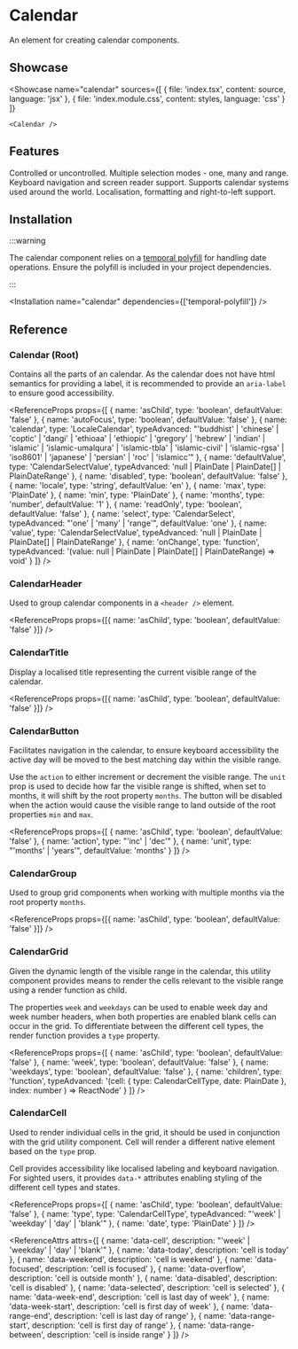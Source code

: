 
# Calendar

An element for creating calendar components.

## Showcase

<Showcase
	name="calendar"
	sources={[
		{ file: 'index.tsx', content: source, language: 'jsx' },
		{ file: 'index.module.css', content: styles, language: 'css' }
	]}
>
	<Calendar />
</Showcase>

## Features

<Features>
	<Feature>Controlled or uncontrolled.</Feature>
	<Feature>Multiple selection modes - one, many and range.</Feature>
	<Feature>Keyboard navigation and screen reader support.</Feature>
	<Feature>Supports calendar systems used around the world.</Feature>
	<Feature>Localisation, formatting and right-to-left support.</Feature>
</Features>

## Installation

:::warning

The calendar component relies on a [temporal polyfill](https://www.npmjs.com/package/temporal-polyfill) for handling date operations. Ensure the polyfill is included in your project dependencies.

:::

<Installation name="calendar" dependencies={['temporal-polyfill']} />

## Reference

### Calendar (Root)

Contains all the parts of an calendar. As the calendar does not have html semantics for providing a label, it is recommended to provide an `aria-label` to ensure good accessibility.

<ReferenceProps
	props={[
		{ name: 'asChild', type: 'boolean', defaultValue: 'false' },
		{ name: 'autoFocus', type: 'boolean', defaultValue: 'false' },
		{
			name: 'calendar',
			type: 'LocaleCalendar',
			typeAdvanced:
				"'buddhist' | 'chinese' | 'coptic' | 'dangi' | 'ethioaa' | 'ethiopic' | 'gregory' | 'hebrew' | 'indian' | 'islamic' | 'islamic-umalqura' | 'islamic-tbla' | 'islamic-civil' | 'islamic-rgsa' | 'iso8601' | 'japanese' | 'persian' | 'roc' | 'islamicc'"
		},
		{
			name: 'defaultValue',
			type: 'CalendarSelectValue',
			typeAdvanced: 'null | PlainDate | PlainDate[] | PlainDateRange'
		},
		{ name: 'disabled', type: 'boolean', defaultValue: 'false' },
		{ name: 'locale', type: 'string', defaultValue: 'en' },
		{ name: 'max', type: 'PlainDate' },
		{ name: 'min', type: 'PlainDate' },
		{ name: 'months', type: 'number', defaultValue: '1' },
		{ name: 'readOnly', type: 'boolean', defaultValue: 'false' },
		{
			name: 'select',
			type: 'CalendarSelect',
			typeAdvanced: "'one' | 'many' | 'range'",
			defaultValue: 'one'
		},
		{
			name: 'value',
			type: 'CalendarSelectValue',
			typeAdvanced: 'null | PlainDate | PlainDate[] | PlainDateRange'
		},
		{
			name: 'onChange',
			type: 'function',
			typeAdvanced:
				'(value: null | PlainDate | PlainDate[] | PlainDateRange) => void'
		}
	]}
/>

### CalendarHeader

Used to group calendar components in a `<header />` element.

<ReferenceProps
	props={[{ name: 'asChild', type: 'boolean', defaultValue: 'false' }]}
/>

### CalendarTitle

Display a localised title representing the current visible range of the calendar.

<ReferenceProps
	props={[{ name: 'asChild', type: 'boolean', defaultValue: 'false' }]}
/>

### CalendarButton

Facilitates navigation in the calendar, to ensure keyboard accessibility the active day will be moved to the best matching day within the visible range.

Use the `action` to either increment or decrement the visible range. The `unit` prop is used to decide how far the visible range is shifted, when set to months, it will shift by the root property `months`. The button will be disabled when the action would cause the visible range to land outside of the root properties `min` and `max`.

<ReferenceProps
	props={[
		{ name: 'asChild', type: 'boolean', defaultValue: 'false' },
		{ name: 'action', type: "'inc' | 'dec'" },
		{ name: 'unit', type: "'months' | 'years'", defaultValue: 'months' }
	]}
/>

### CalendarGroup

Used to group grid components when working with multiple months via the root property `months`.

<ReferenceProps
	props={[{ name: 'asChild', type: 'boolean', defaultValue: 'false' }]}
/>

### CalendarGrid

Given the dynamic length of the visible range in the calendar, this utility component provides means to render the cells relevant to the visible range using a render function as child.

The properties `week` and `weekdays` can be used to enable week day and week number headers, when both properties are enabled blank cells can occur in the grid. To differentiate between the different cell types, the render function provides a `type` property.

<ReferenceProps
	props={[
		{ name: 'asChild', type: 'boolean', defaultValue: 'false' },
		{ name: 'week', type: 'boolean', defaultValue: 'false' },
		{ name: 'weekdays', type: 'boolean', defaultValue: 'false' },
		{
			name: 'children',
			type: 'function',
			typeAdvanced:
				'(cell: { type: CalendarCellType, date: PlainDate }, index: number ) => ReactNode'
		}
	]}
/>

### CalendarCell

Used to render individual cells in the grid, it should be used in conjunction with the grid utility component. Cell will render a different native element based on the `type` prop.

Cell provides accessibility like localised labeling and keyboard navigation. For sighted users, it provides `data-*` attributes enabling styling of the different cell types and states.

<ReferenceProps
	props={[
		{ name: 'asChild', type: 'boolean', defaultValue: 'false' },
		{
			name: 'type',
			type: 'CalendarCellType',
			typeAdvanced: "'week' | 'weekday' | 'day' | 'blank'"
		},
		{ name: 'date', type: 'PlainDate' }
	]}
/>

<ReferenceAttrs
	attrs={[
		{
			name: 'data-cell',
			description: "'week' | 'weekday' | 'day' | 'blank'"
		},
		{ name: 'data-today', description: 'cell is today' },
		{ name: 'data-weekend', description: 'cell is weekend' },
		{ name: 'data-focused', description: 'cell is focused' },
		{ name: 'data-overflow', description: 'cell is outside month' },
		{ name: 'data-disabled', description: 'cell is disabled' },
		{ name: 'data-selected', description: 'cell is selected' },
		{ name: 'data-week-end', description: 'cell is last day of week' },
		{ name: 'data-week-start', description: 'cell is first day of week' },
		{ name: 'data-range-end', description: 'cell is last day of range' },
		{
			name: 'data-range-start',
			description: 'cell is first day of range'
		},
		{
			name: 'data-range-between',
			description: 'cell is inside range'
		}
	]}
/>
